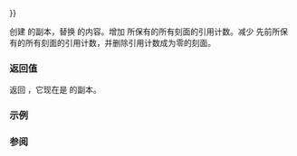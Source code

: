 {{cpp/locale/locale/title|operator{{=}}}}
{{cpp/locale/locale/navbar}}
{{dcl begin}}
{{dcl rev multi|until1=c++11
|dcl1=
const locale&amp; operator=( const locale&amp; other ) throw();
|dcl2=
const locale&amp; operator=( const locale&amp; other ) noexcept;
}}
{{dcl end}}

创建 {{c|other}} 的副本，替换 {{c|*this}} 的内容。增加 {{c|other}} 所保有的所有刻面的引用计数。减少 {{c|*this}} 先前所保有的所有刻面的引用计数，并删除引用计数成为零的刻面。

===返回值===
返回 {{c|*this}}，它现在是 {{tt|other}} 的副本。

===示例===
{{example
|code=
}}

===参阅===
{{dsc begin}}
{{dsc inc|cpp/locale/locale/dsc locale}}
{{dsc end}}

{{langlinks|de|en|es|fr|it|ja|pt|ru}}